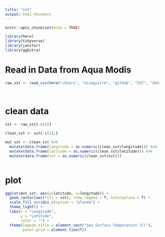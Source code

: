```yaml
---
title: "sst"
output: html_document
---
```


```r
knitr::opts_chunk$set(echo = TRUE)

library(here)
library(tidyverse)
library(janitor)
library(ggExtra)


```

# Read in Data from Aqua Modis

```r
raw_sst <- read_csv(here("/Users", "eisaguirre", "github", "SST", "data", "erdMWsstd3day_LonPM180_0c10_2206_7f5c.csv"))




```

# clean data

```r

sst <- raw_sst[-c(2)] 
  
clean_sst <- sst[-c(1),] 

mut_sst <- clean_sst %>% 
  mutate(data.frame(longitude = as.numeric(clean_sst$longitude))) %>% 
  mutate(data.frame(latitude = as.numeric(clean_sst$latitude))) %>% 
  mutate(data.frame(sst = as.numeric(clean_sst$sst)))
  


```

# plot
```r
ggplot(mut_sst, aes(y=latitude, x=longitude)) +
  geom_raster(aes(fill = sst), show.legend = T, interpolate = T) +
  scale_fill_viridis_c(option = "plasma") +
  theme_light() +
  labs(x = "Longitude",
       y = "Latitude",
       color = "") +
  theme(legend.title = element_text("Sea Surface Temperature (C)"),
        panel.grid = element_line(T))
  


  
  
  
  

  

```


